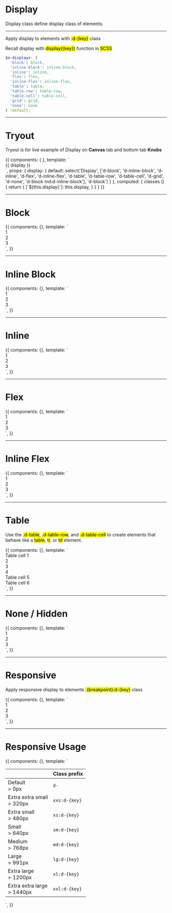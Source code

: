 <!-- Storybook Addon imports -->


<Meta title='6. Utilities|Display' />


# Display

Display class define display class of elements.

<hr />

Apply display to elements with <mark>.d-{key}</mark> class

Recall display with <mark>display({key})</mark> function in <mark>SCSS</mark>

```scss
$o-displays: (
  'block': block,
  'inline-block': inline-block,
  'inline': inline,
  'flex': flex,
  'inline-flex': inline-flex,
  'table': table,
  'table-row': table-row,
  'table-cell': table-cell,
  'grid': grid,
  'none': none
) !default;
```

<hr />


# Tryout

Tryout is for live example of Display on **Canvas** tab and bottom tab **Knobs**

<Story name='Tryout'>
  {{
    components: { },
    template: `<div class="p-5 bg-primary color-white text-center" :class="classes">
      {{ display }}
    </div>`,
    props: {
      display: {
        default: select('Display', ['d-block', 'd-inline-block', 'd-inline', 'd-flex', 'd-inline-flex', 'd-table', 'd-table-row', 'd-table-cell', 'd-grid', 'd-none', 'd-block md:d-inline-block'], 'd-block')
      }
    },
    computed: {
      classes () {
        return {
          [`${this.display}`]: this.display,
        }
      }
    }
  }}
</Story>

<hr/>


# Block

<Preview>
  <Story name='Block'>
    {{
      components: {},
      template: `<div>
        <div class="d-block p-4 bg-primary text-center color-white mb-3">1</div>
        <div class="d-block p-4 bg-primary text-center color-white mb-3">2</div>
        <div class="d-block p-4 bg-primary text-center color-white mb-3">3</div>
      </div>`,
    }}
  </Story>
</Preview>

<hr/>


# Inline Block

<Preview>
  <Story name='Inline Block'>
    {{
      components: {},
      template: `<div>
        <div class="d-inline-block p-4 bg-primary text-center color-white mb-3">1</div>
        <div class="d-inline-block p-4 bg-primary text-center color-white mb-3">2</div>
        <div class="d-inline-block p-4 bg-primary text-center color-white mb-3">3</div>
      </div>`,
    }}
  </Story>
</Preview>

<hr/>


# Inline

<Preview>
  <Story name='Inline'>
    {{
      components: {},
      template: `<div>
        <div class="d-inline p-4 bg-primary text-center color-white mb-3">1</div>
        <div class="d-inline p-4 bg-primary text-center color-white mb-3">2</div>
        <div class="d-inline p-4 bg-primary text-center color-white mb-3">3</div>
      </div>`,
    }}
  </Story>
</Preview>

<hr/>


# Flex

<Preview>
  <Story name='Flex'>
    {{
      components: {},
      template: `<div>
        <div class="d-flex p-4 bg-primary text-center color-white mb-3">1</div>
        <div class="d-flex p-4 bg-primary text-center color-white mb-3">2</div>
        <div class="d-flex p-4 bg-primary text-center color-white mb-3">3</div>
      </div>`,
    }}
  </Story>
</Preview>

<hr/>


# Inline Flex

<Preview>
  <Story name='Inline Flex'>
    {{
      components: {},
      template: `<div>
        <div class="d-inline-flex p-4 bg-primary text-center color-white mb-3">1</div>
        <div class="d-inline-flex p-4 bg-primary text-center color-white mb-3">2</div>
        <div class="d-inline-flex p-4 bg-primary text-center color-white mb-3">3</div>
      </div>`,
    }}
  </Story>
</Preview>

<hr/>


# Table

Use the <mark>.d-table</mark>, <mark>.d-table-row</mark>, and <mark>.d-table-cell</mark> to create elements that behave like a <mark>table</mark>, <mark>tr</mark>, or <mark>td</mark> element.

<Preview>
  <Story name='Table'>
    {{
      components: {},
      template: `<div class="d-table">
        <div class="d-table-row">
          <div class="d-table-cell p-4 bg-primary text-center color-white mb-3">Table cell 1</div>
          <div class="d-table-cell p-4 bg-primary-dark text-center color-white mb-3">2</div>
          <div class="d-table-cell p-4 bg-primary text-center color-white mb-3">3</div>
        </div>
        <div class="d-table-row">
          <div class="d-table-cell p-4 bg-primary-dark text-center color-white mb-3">4</div>
          <div class="d-table-cell p-4 bg-primary text-center color-white mb-3">Table cell 5</div>
          <div class="d-table-cell p-4 bg-primary-dark text-center color-white mb-3">Table cell 6</div>
        </div>
      </div>`,
    }}
  </Story>
</Preview>

<hr/>


# None / Hidden

<Preview>
  <Story name='None / Hidden'>
    {{
      components: {},
      template: `<div>
        <div class="d-inline-block p-4 bg-primary text-center color-white mb-3">1</div>
        <div class="d-inline-block p-4 bg-primary text-center color-white mb-3">2</div>
        <div class="d-none p-4 bg-primary text-center color-white mb-3">3</div>
      </div>`,
    }}
  </Story>
</Preview>

<hr/>


# Responsive

Apply responsive display to elements <mark>.{breakpoint}:d-{key}</mark> class

<Preview>
  <Story name='Responsive'>
    {{
      components: {},
      template: `<div>
        <div class="d-block md:d-inline-block lg:d-inline-flex p-4 bg-primary text-center color-white mb-3">1</div>
        <div class="d-block md:d-inline-block lg:d-inline-flex p-4 bg-primary text-center color-white mb-3">2</div>
        <div class="d-block md:d-inline-block lg:d-inline-flex p-4 bg-primary text-center color-white mb-3">3</div>
      </div>`,
    }}
  </Story>
</Preview>

<hr/>


# Responsive Usage 

<Story name='Responsive Usage'>
  {{
    components: {},
    template: `<table class="o-table o-table--fixed o-table--compact o-table--definition o-table--border-bottom">
      <thead>
        <th></th>
        <th>
          Class prefix
        </th>
      </thead>
      <tbody>
        <tr>
          <td>
            <span class="fs-epsilon color-secondary">Default</span><br />
            &gt; 0px
          </td>
          <td><code>d-</code></td>
        </tr>
        <tr>
          <td>
            <span class="fs-epsilon color-secondary">Extra extra small</span><br />
            &gt; 320px
          </td>
          <td><code>xxs:d-{key}</code></td>
        </tr>
        <tr>
          <td>
            <span class="fs-epsilon color-secondary">Extra small</span><br />
            &gt; 480px
          </td>
          <td><code>xs:d-{key}</code></td>
        </tr>
        <tr>
          <td>
            <span class="fs-epsilon color-secondary">Small</span><br />
            &gt; 640px
          </td>
          <td><code>sm:d-{key}</code></td>
        </tr>
        <tr>
          <td>
            <span class="fs-epsilon color-secondary">Medium</span><br />
            &gt; 768px
          </td>
          <td><code>md:d-{key}</code></td>
        </tr>
        <tr>
          <td>
            <span class="fs-epsilon color-secondary">Large</span><br />
            &gt; 991px
          </td>
          <td><code>lg:d-{key}</code></td>
        </tr>
        <tr>
          <td>
            <span class="fs-epsilon color-secondary">Extra large</span><br />
            &gt; 1200px
          </td>
          <td><code>xl:d-{key}</code></td>
        </tr>
        <tr>
          <td>
            <span class="fs-epsilon color-secondary">Extra extra large</span><br />
            &gt; 1440px
          </td>
          <td><code>xxl:d-{key}</code></td>
        </tr>
      </tbody>
    </table>`,
  }}
</Story>
